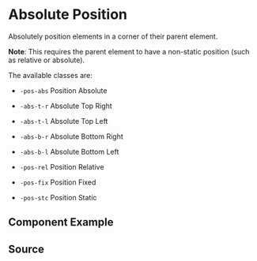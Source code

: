 
# Absolute Position

Absolutely position elements in a corner of their parent element.

**Note**: This requires the parent element to have a non-static position (such as relative or absolute).

The available classes are:

-   `-pos-abs` Position Absolute
-   `-abs-t-r` Absolute Top Right
-   `-abs-t-l` Absolute Top Left
-   `-abs-b-r` Absolute Bottom Right
-   `-abs-b-l` Absolute Bottom Left

-   `-pos-rel` Position Relative
-   `-pos-fix` Position Fixed
-   `-pos-stc` Position Static

## Component Example

<Story id="utilities-absolute-position--default" />

## Source

<Source id="utilities-absolute-position--default" />
